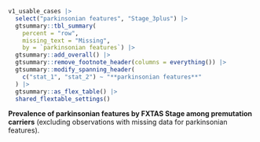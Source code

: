 ::: {#supptbl-stage-vs-pk-ft custom-style="Caption"}

```r
v1_usable_cases |>
  select("parkinsonian features", "Stage_3plus") |>
  gtsummary::tbl_summary(
    percent = "row",
    missing_text = "Missing",
    by = `parkinsonian features`) |>
  gtsummary::add_overall() |>
  gtsummary::remove_footnote_header(columns = everything()) |> 
  gtsummary::modify_spanning_header(
    c("stat_1", "stat_2") ~ "**parkinsonian features**"
  ) |> 
  gtsummary::as_flex_table() |> 
  shared_flextable_settings()

```

**Prevalence of parkinsonian features by FXTAS Stage among premutation carriers**
(excluding observations with missing data for parkinsonian features).

:::
